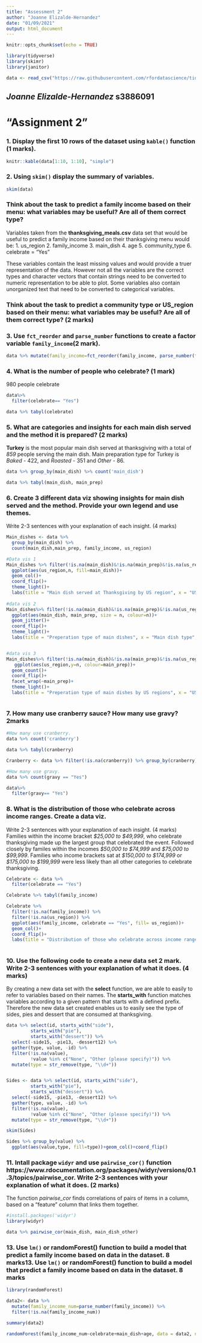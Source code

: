 ```yaml
---
title: "Assessment 2"
author: "Joanne Elizalde-Hernandez"
date: "01/09/2021"
output: html_document
---
```

```r
knitr::opts_chunk$set(echo = TRUE)

library(tidyverse)
library(skimr)
library(janitor)

data <- read_csv("https://raw.githubusercontent.com/rfordatascience/tidytuesday/master/data/2018/2018-11-20/thanksgiving_meals.csv")
```
## *Joanne Elizalde-Hernandez*  **s3886091**

# "Assignment 2"

### 1. Display the first 10 rows of the dataset using `kable()` function (1 marks). 
```r
knitr::kable(data[1:10, 1:10], "simple")
```
### 2. Using `skim()` display the summary of variables. 
```r
skim(data)
```
### Think about the task to predict a family income based on their menu: what variables may be useful? Are all of them correct type? 
Variables taken from the **thanksgiving_meals.csv** data set that would be useful to predict a family income based on their thanksgiving menu would be:
1. us_region
2. family_income
3. main_dish
4. age
5. community_type
6. celebrate = "Yes"

These variables contain the least missing values and would provide a truer representation of the data.  However not all the variables are the correct types and  character vectors that contain strings need to be converted to numeric representation to be able to plot. Some variables also contain unorganized text that need to be converted to categorical variables.

### Think about the task to predict a community type or US_region based on their menu: what variables may be useful? Are all of them correct type? (2 marks)





### 3. Use `fct_reorder` and `parse_number` functions to create a factor variable `family_income`(2 mark).

```r
data %>% mutate(family_income=fct_reorder(family_income, parse_number(family_income)))
```

### 4. What is the number of people who celebrate? (1 mark)
980 people celebrate

```r
data%>%
  filter(celebrate== "Yes")

data %>% tabyl(celebrate)
```

### 5. What are categories and insights for each main dish served and the method it is prepared? (2 marks)
**Turkey** is the most popular main dish served at thanksgiving with a total of *859* people serving the main dish. Main preparation type for Turkey is *Baked* - 422, and *Roasted* - 351 and *Other* - 86.

```r
data %>% group_by(main_dish) %>% count('main_dish')

data %>% tabyl(main_dish, main_prep)
```

### 6. Create 3 different data viz showing insights for main dish served and the method. Provide your own legend and use themes.
Write 2-3 sentences with your explanation of each insight. (4 marks)

```r

Main_dishes <- data %>% 
  group_by(main_dish) %>% 
  count(main_dish,main_prep, family_income, us_region)

#Data vis 1
Main_dishes %>% filter(!is.na(main_dish)&!is.na(main_prep)&!is.na(us_region)) %>% 
  ggplot(aes(us_region,n, fill=main_dish))+
  geom_col()+
  coord_flip()+
  theme_light()+
  labs(title = "Main dish served at Thanksgiving by US region", x = "US Region", y = "Count of main dish")
  
#data vis 2
Main_dishes%>% filter(!is.na(main_dish)&!is.na(main_prep)&!is.na(us_region)) %>% 
  ggplot(aes(main_dish, main_prep, size = n, colour=n))+
  geom_jitter()+
  coord_flip()+
  theme_light()+
  labs(title = "Preperation type of main dishes", x = "Main dish type", y = "Preperation type")


#data vis 3
Main_dishes%>% filter(!is.na(main_dish)&!is.na(main_prep)&!is.na(us_region)) %>% 
   ggplot(aes(us_region,y=n, colour=main_prep))+
  geom_count()+
  coord_flip()+
  facet_wrap(~main_prep)+
  theme_light()+
  labs(title = "Preperation type of main dishes by US regions", x = "US Region", y = "Count of prep type")



```
### 7. How many use cranberry sauce? How many use gravy? 2marks
```r
#How many use cranberry.
data %>% count('cranberry')

data %>% tabyl(cranberry)

Cranberry <- data %>% filter(!is.na(cranberry)) %>% group_by(cranberry) %>% count()

#How many use gravy.
data %>% count(gravy == "Yes")

data%>%
  filter(gravy== "Yes")


```

### 8. What is the distribution of those who celebrate across income ranges. Create a data viz.
Write 2-3 sentences with your explanation of each insight. (4 marks)
Families within the income bracket *$25,000 to $49,999*, who celebrate thanksgiving made up the largest group that celebrated the event.  Followed closely by familes within the incomes *$50,000 to $74,999* and *$75,000 to $99,999*.
Families who income brackets sat at *$150,000 to $174,999* or *$175,000 to $199,999*  were less likely than all other categories to celebrate thanksgiving.

```r
Celebrate <- data %>% 
  filter(celebrate == "Yes")

Celebrate %>% tabyl(family_income)

Celebrate %>% 
  filter(!is.na(family_income)) %>% 
  filter(!is.na(us_region)) %>% 
  ggplot(aes(family_income, celebrate == "Yes", fill= us_region))+
  geom_col()+
  coord_flip()+
  labs(title = "Distribution of those who celebrate across income ranges", x = "Family Income bracket", y = "Count of People who Celebrate Thanksgiving")
 

```
### 10. Use the following code to create a new data set 2 mark. Write 2-3 sentences with your explanation of what it does. (4 marks)

By creating a new data set with the **select** function, we are able to easily to refer to variables based on their names. The **starts_with** function matches variables according to a given pattern that starts with a defined prefix.  Therefore the new data set created enables us to easily see the type of sides, pies and dessert that are consumed at thanksgiving.

```r
data %>% select(id, starts_with("side"),
         starts_with("pie"),
         starts_with("dessert")) %>%
  select(-side15, -pie13, -dessert12) %>%
  gather(type, value, -id) %>%
  filter(!is.na(value),
         !value %in% c("None", "Other (please specify)")) %>%
  mutate(type = str_remove(type, "\\d+"))


Sides <- data %>% select(id, starts_with("side"),
         starts_with("pie"),
         starts_with("dessert")) %>%
  select(-side15, -pie13, -dessert12) %>%
  gather(type, value, -id) %>%
  filter(!is.na(value),
         !value %in% c("None", "Other (please specify)")) %>%
  mutate(type = str_remove(type, "\\d+"))

skim(Sides)

Sides %>% group_by(value) %>% 
  ggplot(aes(value,type, fill=type))+geom_col()+coord_flip()
```
### 11. Intall package `widyr` and use `pairwise_cor()` function https://www.rdocumentation.org/packages/widyr/versions/0.1.3/topics/pairwise_cor. Write 2-3 sentences with your explanation of what it does. (2 marks)

The function *pairwise_cor* finds correlations of pairs of items in a column, based on a "feature" column that links them together. 

```r
#install.packages('widyr')
library(widyr)

data %>% pairwise_cor(main_dish, main_dish_other)

```
### 13. Use `lm()` or randomForest() function to build a model that predict a family income based on data in the dataset. 8 marks13. Use `lm()` or randomForest() function to build a model that predict a family income based on data in the dataset. 8 marks


```r
library(randomForest)

data2<- data %>% 
  mutate(family_income_num=parse_number(family_income)) %>% 
  filter(!is.na(family_income_num))

summary(data2)

randomForest(family_income_num~celebrate+main_dish+age, data = data2, na.action = na.omit)


```

